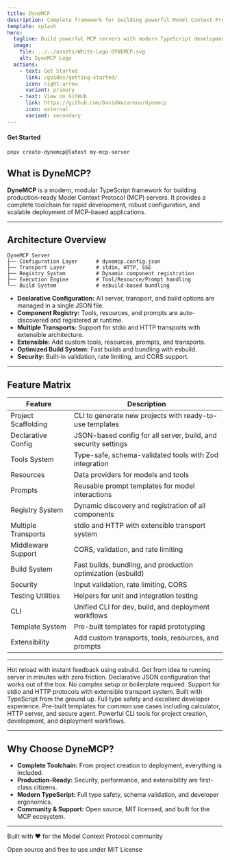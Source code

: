 ```yaml
---
title: DyneMCP
description: Complete framework for building powerful Model Context Protocol (MCP) servers with TypeScript
template: splash
hero:
  tagline: Build powerful MCP servers with modern TypeScript development tools and enterprise-grade features
  image:
    file: ../../assets/White-Logo-DYNEMCP.svg
    alt: DyneMCP Logo
  actions:
    - text: Get Started
      link: /guides/getting-started/
      icon: right-arrow
      variant: primary
    - text: View on GitHub
      link: https://github.com/DavidNazareno/dynemcp
      icon: external
      variant: secondary
---
```



#### Get Started

```bash
pnpx create-dynemcp@latest my-mcp-server
```

## What is DyneMCP?

**DyneMCP** is a modern, modular TypeScript framework for building production-ready Model Context Protocol (MCP) servers. It provides a complete toolchain for rapid development, robust configuration, and scalable deployment of MCP-based applications.

---

## Architecture Overview

```
DyneMCP Server
├── Configuration Layer      # dynemcp.config.json
├── Transport Layer          # stdio, HTTP, SSE
├── Registry System          # Dynamic component registration
├── Execution Engine         # Tool/Resource/Prompt handling
└── Build System             # esbuild-based bundling
```

- **Declarative Configuration:** All server, transport, and build options are managed in a single JSON file.
- **Component Registry:** Tools, resources, and prompts are auto-discovered and registered at runtime.
- **Multiple Transports:** Support for stdio and HTTP transports with extensible architecture.
- **Extensible:** Add custom tools, resources, prompts, and transports.
- **Optimized Build System:** Fast builds and bundling with esbuild.
- **Security:** Built-in validation, rate limiting, and CORS support.

---

## Feature Matrix

| Feature             | Description                                                    |
| ------------------- | -------------------------------------------------------------- |
| Project Scaffolding | CLI to generate new projects with ready-to-use templates       |
| Declarative Config  | JSON-based config for all server, build, and security settings |
| Tools System        | Type-safe, schema-validated tools with Zod integration         |
| Resources           | Data providers for models and tools                            |
| Prompts             | Reusable prompt templates for model interactions               |
| Registry System     | Dynamic discovery and registration of all components           |
| Multiple Transports | stdio and HTTP with extensible transport system                |
| Middleware Support  | CORS, validation, and rate limiting                            |
| Build System        | Fast builds, bundling, and production optimization (esbuild)   |
| Security            | Input validation, rate limiting, CORS                          |
| Testing Utilities   | Helpers for unit and integration testing                       |
| CLI                 | Unified CLI for dev, build, and deployment workflows           |
| Template System     | Pre-built templates for rapid prototyping                      |
| Extensibility       | Add custom transports, tools, resources, and prompts           |

---

<CardGrid stagger>
  <Card title="Ultra-Fast Development" icon="rocket">
    Hot reload with instant feedback using esbuild. Get from idea to running
    server in minutes with zero friction.
  </Card>

<Card title="Zero Configuration" icon="setting">
  Declarative JSON configuration that works out of the box. No complex setup or
  boilerplate required.
</Card>

<Card title="Multiple Transports" icon="bars">
  Support for stdio and HTTP protocols with extensible transport system.
</Card>

<Card title="TypeScript First" icon="seti:typescript">
  Built with TypeScript from the ground up. Full type safety and excellent
  developer experience.
</Card>

<Card title="Ready Templates" icon="document">
  Pre-built templates for common use cases including calculator, HTTP server,
  and secure agent.
</Card>

  <Card title="Developer Tools" icon="laptop">
    Powerful CLI tools for project creation, development, and deployment
    workflows.
  </Card>
</CardGrid>

---

## Why Choose DyneMCP?

- **Complete Toolchain:** From project creation to deployment, everything is included.
- **Production-Ready:** Security, performance, and extensibility are first-class citizens.
- **Modern TypeScript:** Full type safety, schema validation, and developer ergonomics.
- **Community & Support:** Open source, MIT licensed, and built for the MCP ecosystem.

---

<div class="hero-footer">
  <p>Built with ❤️ for the Model Context Protocol community</p>
  <p>Open source and free to use under MIT License</p>
</div>
